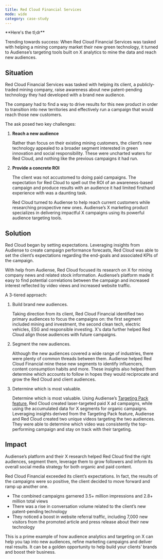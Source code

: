 ```yaml
---
title: Red Cloud Financial Services
mode: wide
category: case-study
---
```


<Note>
**Here's the tl;dr**

Trending towards success: When Red Cloud Financial Services was tasked with helping a mining company market their new green technology, it turned to Audiense’s targeting tools built on X analytics to mine the data and reach new audiences.
</Note>

## Situation

Red Cloud Financial Services was tasked with helping its client, a publicly-traded mining company, raise awareness about new patent-pending technology they had developed with a brand new audience. 

The company had to find a way to drive results for this new product in order to transition into new territories and effectively run a campaign that would reach those new customers. 

The ask posed two key challenges: 

1. **Reach a new audience**

    Rather than focus on their existing mining customers, the client’s new technology appealed to a broader segment interested in green innovation and social responsibility. These were uncharted waters for Red Cloud, and nothing like the previous campaigns it had run.

1. **Provide a concrete ROI**
    
    The client was not accustomed to doing paid campaigns. The expectation for Red Cloud to spell out the ROI of an awareness-based campaign and produce results with an audience it had limited firsthand experience with was a daunting task. 
    
    Red Cloud turned to Audiense to help reach current customers while researching prospective new ones. Audiense’s X marketing product specializes in delivering impactful X campaigns using its powerful audience targeting tools.

## Solution

Red Cloud began by setting expectations. Leveraging insights from Audiense to create campaign performance forecasts, Red Cloud was able to set the client’s expectations regarding the end-goals and associated KPIs of the campaign. 

With help from Audiense, Red Cloud focused its research on X for mining company news and related stock information. Audiense’s platform made it easy to find potential correlations between the campaign and increased interest reflected by video views and increased website traffic.

A 3-tiered approach:

1. Build brand new audiences.

    Taking direction from its client, Red Cloud Financial identified two primary audiences to focus the campaigns on: the first segment included mining and investment, the second clean tech, electric vehicles, ESG and responsible investing. X's data further helped Red Cloud align those audiences with future campaigns.

1. Segment the new audiences. 

    Although the new audiences covered a wide range of industries, there were plenty of common threads between them. Audiense helped Red Cloud Financial mine these new segments to identify influencers, content consumption habits and more. These insights also helped them determine which accounts to follow in hopes they would reciprocate and grow the Red Cloud and client audiences.

1. Determine which is most valuable. 
    
    Determine which is most valuable. Using Audiense’s [Targeting Pack feature](https://help.audiense.com/knowledge/what-is-a-targeting-pack), Red Cloud created laser-targeted paid X ad campaigns, while using the accumulated data for X segments for organic campaigns. Leveraging insights derived from the Targeting Pack feature, Audiense and Red Cloud created two unique videos targeting the two audiences. They were able to determine which video was consistently the top-performing campaign and stay on track with their targeting.

## Impact

Audiense’s platform and their X research helped Red Cloud find the right audiences, segment them, leverage them to grow followers and inform its overall social media strategy for both organic and paid content.

Red Cloud Financial exceeded its client’s expectations. In fact, the results of the campaigns were so positive, the client decided to move forward and ramp up another one. 

- The combined campaigns garnered 3.5+ million impressions and 2.8+ million total views
- There was a rise in conversation volume related to the client’s new patent-pending technology 
- They noticed a boost in website referral traffic, including 7,000 new visitors from the promoted article and press release about their new technology

This is a prime example of how audience analytics and targeting on X can help you tap into new audiences, refine marketing campaigns and deliver real results. It can be a golden opportunity to help build your clients’ brands and boost their business.